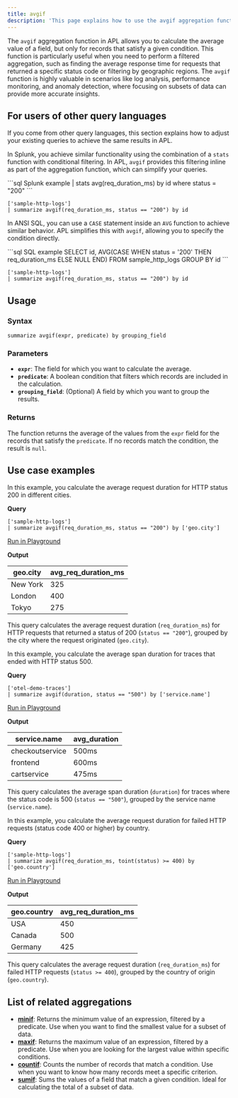 ```yaml
---
title: avgif
description: 'This page explains how to use the avgif aggregation function in APL.'
---
```


The `avgif` aggregation function in APL allows you to calculate the average value of a field, but only for records that satisfy a given condition. This function is particularly useful when you need to perform a filtered aggregation, such as finding the average response time for requests that returned a specific status code or filtering by geographic regions. The `avgif` function is highly valuable in scenarios like log analysis, performance monitoring, and anomaly detection, where focusing on subsets of data can provide more accurate insights.

## For users of other query languages

If you come from other query languages, this section explains how to adjust your existing queries to achieve the same results in APL.

<AccordionGroup>
<Accordion title="Splunk SPL users">

In Splunk, you achieve similar functionality using the combination of a `stats` function with conditional filtering. In APL, `avgif` provides this filtering inline as part of the aggregation function, which can simplify your queries.

<CodeGroup>
```sql Splunk example
| stats avg(req_duration_ms) by id where status = "200"
```

```kusto APL equivalent
['sample-http-logs'] 
| summarize avgif(req_duration_ms, status == "200") by id
```
</CodeGroup>

</Accordion>
<Accordion title="ANSI SQL users">

In ANSI SQL, you can use a `CASE` statement inside an `AVG` function to achieve similar behavior. APL simplifies this with `avgif`, allowing you to specify the condition directly.

<CodeGroup>
```sql SQL example
SELECT id, AVG(CASE WHEN status = '200' THEN req_duration_ms ELSE NULL END) 
FROM sample_http_logs 
GROUP BY id
```

```kusto APL equivalent
['sample-http-logs'] 
| summarize avgif(req_duration_ms, status == "200") by id
```
</CodeGroup>

</Accordion>
</AccordionGroup>

## Usage

### Syntax

```kusto
summarize avgif(expr, predicate) by grouping_field
```

### Parameters

- **`expr`**: The field for which you want to calculate the average.
- **`predicate`**: A boolean condition that filters which records are included in the calculation.
- **`grouping_field`**: (Optional) A field by which you want to group the results.

### Returns

The function returns the average of the values from the `expr` field for the records that satisfy the `predicate`. If no records match the condition, the result is `null`.

## Use case examples

<Tabs>
<Tab title="Log analysis">

In this example, you calculate the average request duration for HTTP status 200 in different cities.

**Query**

```kusto
['sample-http-logs'] 
| summarize avgif(req_duration_ms, status == "200") by ['geo.city']
```

[Run in Playground](https://play.axiom.co/axiom-play-qf1k/query?initForm=%7B%22apl%22%3A%22%5B%27sample-http-logs%27%5D%20%7C%20summarize%20avgif%28req_duration_ms%2C%20status%20%3D%3D%20%22200%22%29%20by%20%5B%27geo.city%27%5D%22%7D)

**Output**

| geo.city   | avg_req_duration_ms |
|------------|---------------------|
| New York   | 325                 |
| London     | 400                 |
| Tokyo      | 275                 |

This query calculates the average request duration (`req_duration_ms`) for HTTP requests that returned a status of 200 (`status == "200"`), grouped by the city where the request originated (`geo.city`).

</Tab>
<Tab title="OpenTelemetry traces">

In this example, you calculate the average span duration for traces that ended with HTTP status 500.

**Query**

```kusto
['otel-demo-traces'] 
| summarize avgif(duration, status == "500") by ['service.name']
```

[Run in Playground](https://play.axiom.co/axiom-play-qf1k/query?initForm=%7B%22apl%22%3A%22%5B%27otel-demo-traces%27%5D%20%7C%20summarize%20avgif%28duration%2C%20status%20%3D%3D%20%22500%22%29%20by%20%5B%27service.name%27%5D%22%7D)

**Output**

| service.name          | avg_duration |
|-----------------------|--------------|
| checkoutservice       | 500ms        |
| frontend              | 600ms        |
| cartservice           | 475ms        |

This query calculates the average span duration (`duration`) for traces where the status code is 500 (`status == "500"`), grouped by the service name (`service.name`).

</Tab>
<Tab title="Security logs">

In this example, you calculate the average request duration for failed HTTP requests (status code 400 or higher) by country.

**Query**

```kusto
['sample-http-logs'] 
| summarize avgif(req_duration_ms, toint(status) >= 400) by ['geo.country']
```

[Run in Playground](https://play.axiom.co/axiom-play-qf1k/query?initForm=%7B%22apl%22%3A%22%5B%27sample-http-logs%27%5D%20%7C%20summarize%20avgif%28req_duration_ms%2C%20toint%28status%29%20%3E%3D%20400%29%20by%20%5B%27geo.country%27%5D%22%7D)

**Output**

| geo.country   | avg_req_duration_ms |
|---------------|---------------------|
| USA           | 450                 |
| Canada        | 500                 |
| Germany       | 425                 |

This query calculates the average request duration (`req_duration_ms`) for failed HTTP requests (`status >= 400`), grouped by the country of origin (`geo.country`).

</Tab>
</Tabs>

## List of related aggregations

- [**minif**](/apl/aggregation-function/minif): Returns the minimum value of an expression, filtered by a predicate. Use when you want to find the smallest value for a subset of data.
- [**maxif**](/apl/aggregation-function/maxif): Returns the maximum value of an expression, filtered by a predicate. Use when you are looking for the largest value within specific conditions.
- [**countif**](/apl/aggregation-function/countif): Counts the number of records that match a condition. Use when you want to know how many records meet a specific criterion.
- [**sumif**](/apl/aggregation-function/sumif): Sums the values of a field that match a given condition. Ideal for calculating the total of a subset of data.